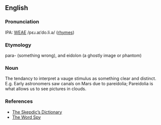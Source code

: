 ==English==

===Pronunciation===
IPA: [[WEAE]] /pɛɹ.aɪˈdo.li.ə/  ([[Editing Rhymes:English:-əʊ.li.ə|rhymes]])

===Etymology===
para- (something wrong), and eidolon (a ghostly image or phantom)

===Noun===
The tendancy to interpret a vauge stimulus as something clear and distinct.  E.g. Early astronomers saw canals on Mars due to pareidolia; Pareidolia is what allows us to see pictures in clouds.

===References===
*[http://skepdic.com/pareidol.html The Skepdic’s Dictionary]
*[http://www.wordspy.com/words/pareidolia.asp The Word Spy]